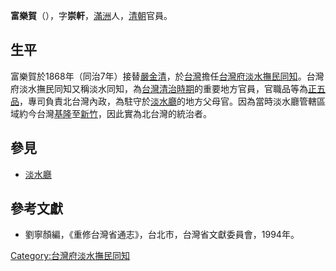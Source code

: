 '''富樂賀'''（{{bd|？||？||}}），字'''崇軒'''，[[滿洲|滿洲]]人，[[清朝|清朝]]官員。

== 生平 ==
富樂賀於1868年（同治7年）接替[[嚴金清|嚴金清]]，於[[台灣|台灣]]擔任[[台灣府淡水撫民同知|台灣府淡水撫民同知]]。台灣府淡水撫民同知又稱淡水同知，為[[台灣清治時期|台灣清治時期]]的重要地方官員，官職品等為[[正五品|正五品]]，專司負責北台灣內政，為駐守於[[淡水廳|淡水廳]]的地方父母官。因為當時淡水廳管轄區域約今台灣[[基隆市|基隆]]至[[新竹市|新竹]]，因此實為北台灣的統治者。

==參見==
*[[淡水廳|淡水廳]]

==參考文獻==
*劉寧顏編，《重修台灣省通志》，台北市，台灣省文獻委員會，1994年。

{{start box}}
{{s-off}}
{{s-before|[[嚴金清|嚴金清]]}}
{{s-title|[[台灣府淡水撫民同知|台灣府淡水撫民同知]]|1868年上任}}
{{s-after|[[陳培桂|陳培桂]]}}
{{end box}}

[[Category:台灣府淡水撫民同知|Category:台灣府淡水撫民同知]]